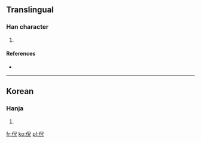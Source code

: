 ==Translingual==

===Han character===
{{Han char|rn=9|rad=人|as=05|sn=7|four=|canj=人口竹山 (ORHU)}}

# {{defn|Han|sort=人05}}

====References====
* {{Han ref|kx=0100.021|dkj=|dj=|hdz=|uh=3446|ud=13382|bh=|bd=}}

----

==Korean==

===Hanja===
{{ko-hanja|hangeul=이|rv=i|mr=i|y=i|eumhun=게으르다|ehrv=geeureuda|ehmr=keŭrŭda|ehy=keuluta}}

# {{defn|Korean|sort=人05}}

[[fr:㑆]]
[[ko:㑆]]
[[pl:㑆]]